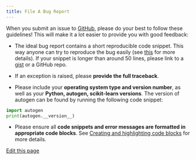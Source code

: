 ```yaml
---
title: File A Bug Report
---
```


When you submit an issue to [GitHub](https://github.com/ag2ai/ag2/issues), please do your best to
follow these guidelines! This will make it a lot easier to provide you with good
feedback:

- The ideal bug report contains a short reproducible code snippet. This way
  anyone can try to reproduce the bug easily (see [this](https://stackoverflow.com/help/mcve) for more details). If your snippet is
  longer than around 50 lines, please link to a [gist](https://gist.github.com) or a GitHub repo.

- If an exception is raised, please **provide the full traceback**.

- Please include your **operating system type and version number**, as well as
  your **Python, autogen, scikit-learn versions**. The version of autogen
  can be found by running the following code snippet:

```python
import autogen
print(autogen.__version__)
```

- Please ensure all **code snippets and error messages are formatted in
  appropriate code blocks**.  See [Creating and highlighting code blocks](https://help.github.com/articles/creating-and-highlighting-code-blocks)
  for more details.

<div className="edit-url-container">
    <a className="edit-url" href="https://github.com/ag2ai/ag2/edit/main/website/docs/contributor-guide/file-bug-report.mdx" target='_blank'><Icon icon="pen" iconType="solid" size="13px"/> Edit this page</a>
</div>
